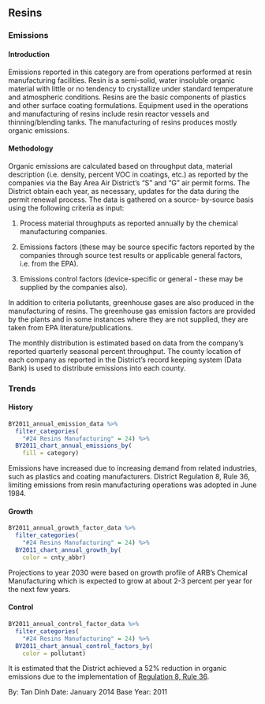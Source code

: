 ## Resins

### Emissions

#### Introduction {-}

Emissions reported in this category are from operations performed at resin manufacturing facilities. Resin is a semi-solid, water insoluble organic material with little or no tendency to crystallize under standard temperature and atmospheric conditions. Resins are the basic components of plastics and other surface coating formulations. Equipment used in the operations and manufacturing of resins include resin reactor vessels and thinning/blending tanks. The manufacturing of resins produces mostly organic emissions.

#### Methodology {-}

Organic emissions are calculated based on throughput data, material description (i.e. density, percent VOC in coatings, etc.) as reported by the companies via the Bay Area Air District’s "S" and "G" air permit forms. The District obtain each year, as necessary, updates for the data during the permit renewal process. The data is gathered on a source- by-source basis using the following criteria as input:

1. Process material throughputs as reported annually by the chemical manufacturing companies.

2. Emissions factors (these may be source specific factors reported by the companies through source test results or applicable general factors, i.e. from the EPA).

3. Emissions control factors (device-specific or general - these may be supplied by the companies also).

In addition to criteria pollutants, greenhouse gases are also produced in the manufacturing of resins. The greenhouse gas emission factors are provided by the plants and in some instances where they are not supplied, they are taken from EPA literature/publications.

The monthly distribution is estimated based on data from the company's reported quarterly seasonal percent throughput. The county location of each company as reported in the District’s record keeping system (Data Bank) is used to distribute emissions into each county.

### Trends

#### History {-}

```r
BY2011_annual_emission_data %>%
  filter_categories(
    "#24 Resins Manufacturing" = 24) %>%
  BY2011_chart_annual_emissions_by(
    fill = category)
```

Emissions have increased due to increasing demand from related industries, such as plastics and coating manufacturers. District Regulation 8, Rule 36, limiting emissions from resin manufacturing operations was adopted in June 1984.

#### Growth {-}

```r
BY2011_annual_growth_factor_data %>%
  filter_categories(
    "#24 Resins Manufacturing" = 24) %>%
  BY2011_chart_annual_growth_by(
    color = cnty_abbr)
```

Projections to year 2030 were based on growth profile of ARB's Chemical Manufacturing which is expected to grow at about 2-3 percent per year for the next few years.

#### Control {-}

```r
BY2011_annual_control_factor_data %>%
  filter_categories(
    "#24 Resins Manufacturing" = 24) %>%
  BY2011_chart_annual_control_factors_by(
    color = pollutant)
```

It is estimated that the District achieved a 52% reduction in organic emissions due to the implementation of [Regulation 8, Rule 36](https://www.baaqmd.gov/rules-and-compliance/rules/reg-8-rule-36-resin-manufacturing).

By: Tan Dinh
Date: January 2014
Base Year: 2011
